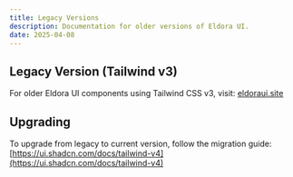 ```yaml
---
title: Legacy Versions
description: Documentation for older versions of Eldora UI.
date: 2025-04-08
---
```


## Legacy Version (Tailwind v3)

For older Eldora UI components using Tailwind CSS v3, visit: [eldoraui.site](https://eldoraui.site)

## Upgrading

To upgrade from legacy to current version, follow the migration guide: [https://ui.shadcn.com/docs/tailwind-v4](https://ui.shadcn.com/docs/tailwind-v4)
